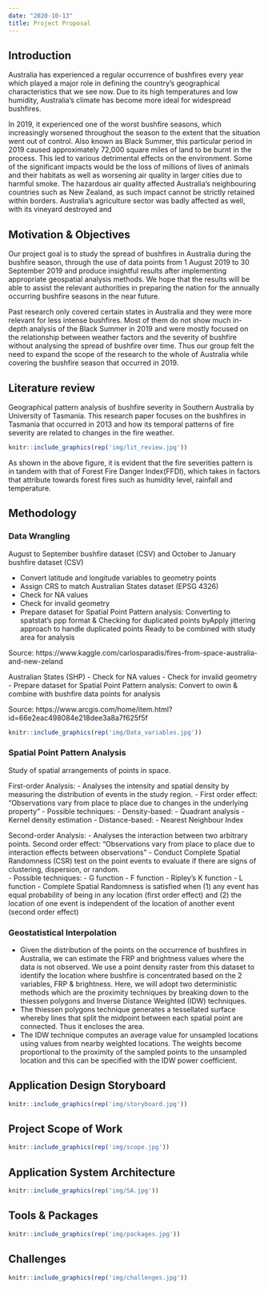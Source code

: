 ```yaml
---
date: "2020-10-13"
title: Project Proposal
---
```


## Introduction

Australia has experienced a regular occurrence of bushfires every year which played a major role in defining the country’s geographical characteristics that we see now. Due to its high temperatures and low humidity, Australia’s climate has become more ideal for widespread bushfires. 

In 2019, it experienced one of the worst bushfire seasons, which increasingly worsened throughout the season to the extent that the situation went out of control. Also known as Black Summer, this particular period in 2019 caused approximately 72,000 square miles of land to be burnt in the process. This led to various detrimental effects on the environment. Some of the significant impacts would be the loss of millions of lives of animals and their habitats as well as worsening air quality in larger cities due to harmful smoke. The hazardous air quality affected Australia’s neighbouring countries such as New Zealand, as such impact cannot be strictly retained within borders. Australia’s agriculture sector was badly affected as well, with its vineyard destroyed and 

## Motivation & Objectives

Our project goal is to study the spread of bushfires in Australia during the bushfire season, through the use of data points from 1 August 2019 to 30 September 2019 and produce insightful results after implementing appropriate geospatial analysis methods. We hope that the results will be able to assist the relevant authorities in preparing the nation for the annually occurring bushfire seasons in the near future. 

Past research only covered certain states in Australia and they were more relevant for less intense bushfires. Most of them do not show much in-depth analysis of the Black Summer in 2019 and were mostly focused on the relationship between weather factors and the severity of bushfire without analysing the spread of bushfire over time. Thus our group felt the need to expand the scope of the research to the whole of Australia while covering the bushfire season that occurred in 2019. 

## Literature review

Geographical pattern analysis of bushfire severity in Southern Australia by University of Tasmania. 
This research paper focuses on the bushfires in Tasmania that occurred in 2013 and how its temporal patterns of fire severity are related to changes in the fire weather. 
```r
knitr::include_graphics(rep('img/lit_review.jpg'))
```
As shown in the above figure, it is evident that the fire severities pattern is in tandem with that of Forest Fire Danger Index(FFDI), which takes in factors that attribute towards forest fires such as humidity level, rainfall and temperature. 

## Methodology

### Data Wrangling
August to September bushfire dataset (CSV) and October to January bushfire dataset (CSV)

- Convert latitude and longitude variables to geometry points
- Assign CRS to match Australian States dataset (EPSG 4326)
- Check for NA values
- Check for invalid geometry
- Prepare dataset for Spatial Point Pattern analysis: Converting to spatstat’s ppp format & Checking for duplicated points byApply jittering approach to handle duplicated points
Ready to be combined with study area for analysis

Source: https://www.kaggle.com/carlosparadis/fires-from-space-australia-and-new-zeland

Australian States (SHP)
- Check for NA values
- Check for invalid geometry
- Prepare dataset for Spatial Point Pattern analysis: Convert to owin & combine with bushfire data points for analysis

Source: https://www.arcgis.com/home/item.html?id=66e2eac498084e218dee3a8a7f625f5f


```r
knitr::include_graphics(rep('img/Data_variables.jpg'))
```

### Spatial Point Pattern Analysis
Study of spatial arrangements of points in space.

First-order Analysis:
- Analyses the intensity and spatial density by measuring the distribution of events in the study region.
- First order effect: “Observations vary from place to place due to changes in the underlying property”
- Possible techniques:
  - Density-based:
    - Quadrant analysis
    - Kernel density estimation
  - Distance-based:
    - Nearest Neighbour Index
    
Second-order Analysis:
- Analyses the interaction between two arbitrary points. 
Second order effect: “Observations vary from place to place due to interaction effects between observations”
- Conduct Complete Spatial Randomness (CSR) test on the point events to evaluate if there are signs of clustering, dispersion, or random.  
- Possible techniques:
  - G function
  - F function
- Ripley’s K function
  - L function
- Complete Spatial Randomness is satisfied when (1) any event has equal probability of being in any location (first order effect) and (2) the location of one event is independent of the location of another event (second order effect) 

### Geostatistical Interpolation
- Given the distribution of the points on the occurrence of bushfires in Australia, we can estimate the FRP and brightness values where the data is not observed. We use a point density raster from this dataset to identify the location where bushfire is concentrated based on the 2 variables, FRP & brightness. Here, we will adopt two deterministic methods which are the proximity techniques by breaking down to the thiessen polygons and Inverse Distance Weighted (IDW) techniques.
- The thiessen polygons technique generates a tessellated surface whereby lines that split the midpoint between each spatial point are connected. Thus it encloses the area.
- The IDW technique computes an average value for unsampled locations using values from nearby weighted locations. The weights become proportional to the proximity of the sampled points to the unsampled location and this can be specified with the IDW power coefficient.

## Application Design Storyboard

```r
knitr::include_graphics(rep('img/storyboard.jpg'))
```

## Project Scope of Work

```r
knitr::include_graphics(rep('img/scope.jpg'))
```

## Application System Architecture 

```r
knitr::include_graphics(rep('img/SA.jpg'))
```

## Tools & Packages

```r
knitr::include_graphics(rep('img/packages.jpg'))
```

## Challenges 

```r
knitr::include_graphics(rep('img/challenges.jpg'))
```